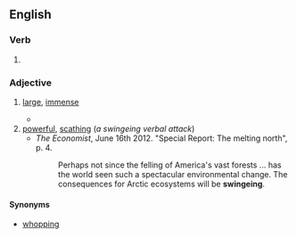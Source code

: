==English==

===Verb===
{{head|en|present participle}}

# {{lb|en|archaic}} {{present participle of|swinge|lang=en|nocat=1}}

===Adjective===
{{en-adj}}

# {{lb|en|British}} [[large]], [[immense]]
#* {{quote-journal
|date=March 27, 2017
|author=
|title=The Observer view on triggering article 50
|work=The Observer
|url=https://www.theguardian.com/commentisfree/2017/mar/26/observer-editorial-triggering-of-article-50-jeopardises-60-years-of-unparalleled-peace
|page=
|passage=Every day produces more evidence that this hard Tory Brexit is a disaster in the making. Carmakers and other export manufacturers, fearing '''swingeing''' tariffs, are demanding special protections and exemptions or else they leave. }}
# [[powerful]], [[scathing]] (''a swingeing verbal attack'')
#* ''The Economist'', June 16th 2012. "Special Report: The melting north", p. 4.
#*: Perhaps not since the felling of America's vast forests ... has the world seen such a spectacular environmental change. The consequences for Arctic ecosystems will be '''swingeing'''.

====Synonyms====
* [[whopping]]